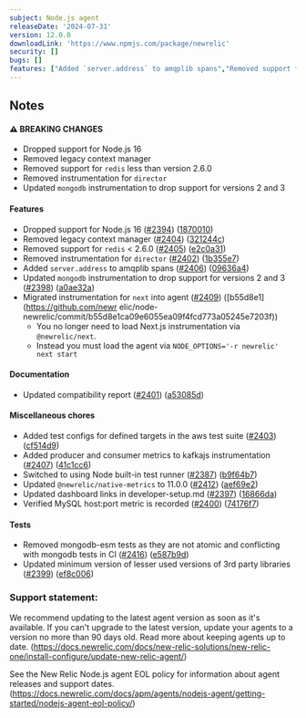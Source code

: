 ```yaml
---
subject: Node.js agent
releaseDate: '2024-07-31'
version: 12.0.0
downloadLink: 'https://www.npmjs.com/package/newrelic'
security: []
bugs: []
features: ["Added `server.address` to amqplib spans","Removed support for `redis` less than 2.6.0","Removed legacy context manager","Removed instrumentation for `director`","Updated `mongodb` instrumentation to drop support for versions 2 and 3","Dropped support for Node.js 16","Migrated instrumentation for `next` into agent"]
---
```


## Notes

#### ⚠ BREAKING CHANGES

* Dropped support for Node.js 16
* Removed legacy context manager
* Removed support for `redis` less than version 2.6.0
* Removed instrumentation for `director`
* Updated `mongodb` instrumentation to drop support for versions 2 and 3

#### Features

* Dropped support for Node.js 16 ([#2394](https://github.com/newrelic/node-newrelic/pull/2394)) ([1870010](https://github.com/newrelic/node-newrelic/commit/1870010a1d7dc417fc03ae526a9709e382b3fe1f))
* Removed legacy context manager ([#2404](https://github.com/newrelic/node-newrelic/pull/2404)) ([321244c](https://github.com/newrelic/node-newrelic/commit/321244c357bc5dd9b4aeefc308cda5e80b8012b0))
* Removed support for `redis` < 2.6.0 ([#2405](https://github.com/newrelic/node-newrelic/pull/2405)) ([e2c0a31](https://github.com/newrelic/node-newrelic/commit/e2c0a31b5230e0ffbdc3d4567619190570b7167c))
* Removed instrumentation for `director` ([#2402](https://github.com/newrelic/node-newrelic/pull/2402)) ([1b355e7](https://github.com/newrelic/node-newrelic/commit/1b355e733aef0e14c5f4cb2899642a3d5b6f18ce))
* Added `server.address` to amqplib spans ([#2406](https://github.com/newrelic/node-newrelic/pull/2406)) ([09636a4](https://github.com/newrelic/node-newrelic/commit/09636a4ce90969e7aea229ef008bd35f57e09217))
* Updated `mongodb` instrumentation to drop support for versions 2 and 3 ([#2398](https://github.com/newrelic/node-newrelic/pull/2398)) ([a0ae32a](https://github.com/newrelic/node-newrelic/commit/a0ae32a6a61112e0473d477075543485d02313cf))
* Migrated instrumentation for `next` into agent ([#2409](https://github.com/newrelic/node-newrelic/pull/2409)) ([b55d8e1](https://github.com/newr    elic/node-newrelic/commit/b55d8e1ca09e6055ea09f4fcd773a05245e7203f)) 
  * You no longer need to load Next.js instrumentation via `@newrelic/next`.
  * Instead you must load the agent via `NODE_OPTIONS='-r newrelic' next start`

#### Documentation

* Updated compatibility report ([#2401](https://github.com/newrelic/node-newrelic/pull/2401)) ([a53085d](https://github.com/newrelic/node-newrelic/commit/a53085ddce2f2d7a4c9288fbf63fbf82436fb15f))

#### Miscellaneous chores

* Added test configs for defined targets in the aws test suite ([#2403](https://github.com/newrelic/node-newrelic/pull/2403)) ([cf514d9](https://github.com/newrelic/node-newrelic/commit/cf514d97b82889b14a342cbded630bae73992c35))
* Added producer and consumer metrics to kafkajs instrumentation ([#2407](https://github.com/newrelic/node-newrelic/pull/2407)) ([41c1cc6](https://github.com/newrelic/node-newrelic/commit/41c1cc6d9815a1b89a7ab043b5da5f032969a87e))
* Switched to using Node built-in test runner ([#2387](https://github.com/newrelic/node-newrelic/pull/2387)) ([b9f64b7](https://github.com/newrelic/node-newrelic/commit/b9f64b76b8777fc790a4694a95318f401a56abdd))
* Updated `@newrelic/native-metrics` to 11.0.0 ([#2412](https://github.com/newrelic/node-newrelic/pull/2412)) ([aef69e2](https://github.com/newrelic/node-newrelic/commit/aef69e28cc3ead2079cfc0bdf9bde74129a3711f))
* Updated dashboard links in developer-setup.md ([#2397](https://github.com/newrelic/node-newrelic/pull/2397)) ([16866da](https://github.com/newrelic/node-newrelic/commit/16866da381366ad848ea06be44fd838d57c9fb67))
* Verified MySQL host:port metric is recorded ([#2400](https://github.com/newrelic/node-newrelic/pull/2400)) ([74176f7](https://github.com/newrelic/node-newrelic/commit/74176f77f70247a3cf65b1b49c5414279b4eeca6))

#### Tests

* Removed mongodb-esm tests as they are not atomic and conflicting with mongodb tests in CI ([#2416](https://github.com/newrelic/node-newrelic/pull/2416)) ([e587b9d](https://github.com/newrelic/node-newrelic/commit/e587b9dcb795cca3c29c6e0da18770401c3085a0))
* Updated minimum version of lesser used versions of 3rd party libraries ([#2399](https://github.com/newrelic/node-newrelic/pull/2399)) ([ef8c006](https://github.com/newrelic/node-newrelic/commit/ef8c00674c22b4794c6cee823d46ad9db7d67fed))


### Support statement:

We recommend updating to the latest agent version as soon as it's available. If you can't upgrade to the latest version, update your agents to a version no more than 90 days old. Read more about keeping agents up to date. (https://docs.newrelic.com/docs/new-relic-solutions/new-relic-one/install-configure/update-new-relic-agent/)

See the New Relic Node.js agent EOL policy for information about agent releases and support dates. (https://docs.newrelic.com/docs/apm/agents/nodejs-agent/getting-started/nodejs-agent-eol-policy/)